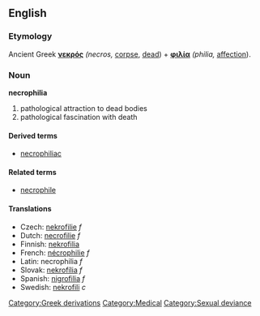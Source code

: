 == English ==
=== Etymology ===
Ancient Greek '''[[νεκρός]]''' ''(necros,'' [[corpse]], [[dead]]) + '''[[φιλία]]''' ''(philia,'' [[affection]]).

=== Noun ===
'''necrophilia'''
# pathological attraction to dead bodies
# pathological fascination with death

==== Derived terms ====
* [[necrophiliac]]

==== Related terms ====
*[[necrophile]]

==== Translations ====
*Czech: [[nekrofilie]] ''f''
*Dutch: [[necrofilie]] ''f''
*Finnish: [[nekrofilia]]
*French: [[nécrophilie]] ''f''
*Latin: necrophilia ''f''
*Slovak: [[nekrofília]] ''f''
*Spanish: [[nigrofilia]] ''f''
*Swedish: [[nekrofili]] ''c''

[[Category:Greek derivations]]
[[Category:Medical]]
[[Category:Sexual deviance]]